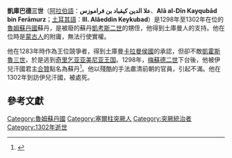 '''凱庫巴德三世'''（[[阿拉伯語|阿拉伯語]]：'''علا الدين كيقباد بن فراموزس'''、'''Alā al-Dīn Kayqubād bin Ferāmurz'''；[[土耳其語|土耳其語]]：'''III. Alâeddin Keykubad'''）是1298年至1302年在位的[[魯姆蘇丹國|魯姆蘇丹國]]蘇丹，是被廢的蘇丹[[凱考斯二世|凱考斯二世]]的甥侄，他得到土庫曼人的支持。他在位時是[[伊兒汗國|蒙古人]]的附庸，無法行使實權。

他在1283年時作為王位競爭者，得到土庫曼[[卡拉曼侯國|卡拉曼侯國]]的承認，但卻不敵[[凱霍斯魯三世|凱霍斯魯三世]]，於是逃到[[奇里乞亚亚美尼亚王国|奇里乞亚亚美尼亚王国]]。1298年，[[梅蘇德二世|梅蘇德二世]]下台後，他被伊兒汗國君主[[合贊|合贊]]點名為蘇丹<ref>{{cite book | language = en | author = John Bagnell Bury  | title = ''The Cambridge Medieval History'' | url =https://archive.org/details/in.ernet.dli.2015.282062| date = 1964年 | publisher = University Press | series = 第4冊 | pages = 第752頁 }}</ref>。他以殘酷的手法肅清前朝的官員，引起不滿。他在1302年到訪伊兒汗國，被處死。


==參考文獻==
<div class="references-small">
<references />
</div>

{{start box}}
{{succession box|title=[[魯姆蘇丹國|魯姆蘇丹國]]蘇丹|before=[[梅蘇德二世|梅蘇德二世]]|after=[[梅蘇德二世|梅蘇德二世]]|years=1298年–1301/2年}}
{{end box}}

{{塞爾柱王朝}}
[[Category:魯姆蘇丹國|Category:魯姆蘇丹國]]
[[Category:塞爾柱突厥人|Category:塞爾柱突厥人]]
[[Category:突厥統治者|Category:突厥統治者]]
[[Category:1302年逝世|Category:1302年逝世]]